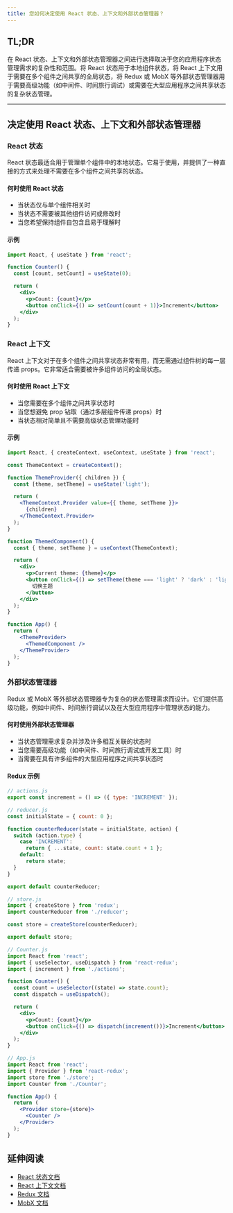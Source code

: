 ```yaml
---
title: 您如何决定使用 React 状态、上下文和外部状态管理器？
---
```


## TL;DR

在 React 状态、上下文和外部状态管理器之间进行选择取决于您的应用程序状态管理需求的复杂性和范围。将 React 状态用于本地组件状态，将 React 上下文用于需要在多个组件之间共享的全局状态，将 Redux 或 MobX 等外部状态管理器用于需要高级功能（如中间件、时间旅行调试）或需要在大型应用程序之间共享状态的复杂状态管理。

***

## 决定使用 React 状态、上下文和外部状态管理器

### React 状态

React 状态最适合用于管理单个组件中的本地状态。它易于使用，并提供了一种直接的方式来处理不需要在多个组件之间共享的状态。

#### 何时使用 React 状态

* 当状态仅与单个组件相关时
* 当状态不需要被其他组件访问或修改时
* 当您希望保持组件自包含且易于理解时

#### 示例

```jsx
import React, { useState } from 'react';

function Counter() {
  const [count, setCount] = useState(0);

  return (
    <div>
      <p>Count: {count}</p>
      <button onClick={() => setCount(count + 1)}>Increment</button>
    </div>
  );
}
```

### React 上下文

React 上下文对于在多个组件之间共享状态非常有用，而无需通过组件树的每一层传递 props。它非常适合需要被许多组件访问的全局状态。

#### 何时使用 React 上下文

* 当您需要在多个组件之间共享状态时
* 当您想避免 prop 钻取（通过多层组件传递 props）时
* 当状态相对简单且不需要高级状态管理功能时

#### 示例

```jsx
import React, { createContext, useContext, useState } from 'react';

const ThemeContext = createContext();

function ThemeProvider({ children }) {
  const [theme, setTheme] = useState('light');

  return (
    <ThemeContext.Provider value={{ theme, setTheme }}>
      {children}
    </ThemeContext.Provider>
  );
}

function ThemedComponent() {
  const { theme, setTheme } = useContext(ThemeContext);

  return (
    <div>
      <p>Current theme: {theme}</p>
      <button onClick={() => setTheme(theme === 'light' ? 'dark' : 'light')}>
        切换主题
      </button>
    </div>
  );
}

function App() {
  return (
    <ThemeProvider>
      <ThemedComponent />
    </ThemeProvider>
  );
}
```

### 外部状态管理器

Redux 或 MobX 等外部状态管理器专为复杂的状态管理需求而设计。它们提供高级功能，例如中间件、时间旅行调试以及在大型应用程序中管理状态的能力。

#### 何时使用外部状态管理器

* 当状态管理需求复杂并涉及许多相互关联的状态时
* 当您需要高级功能（如中间件、时间旅行调试或开发工具）时
* 当需要在具有许多组件的大型应用程序之间共享状态时

#### Redux 示例

```jsx
// actions.js
export const increment = () => ({ type: 'INCREMENT' });

// reducer.js
const initialState = { count: 0 };

function counterReducer(state = initialState, action) {
  switch (action.type) {
    case 'INCREMENT':
      return { ...state, count: state.count + 1 };
    default:
      return state;
  }
}

export default counterReducer;

// store.js
import { createStore } from 'redux';
import counterReducer from './reducer';

const store = createStore(counterReducer);

export default store;

// Counter.js
import React from 'react';
import { useSelector, useDispatch } from 'react-redux';
import { increment } from './actions';

function Counter() {
  const count = useSelector((state) => state.count);
  const dispatch = useDispatch();

  return (
    <div>
      <p>Count: {count}</p>
      <button onClick={() => dispatch(increment())}>Increment</button>
    </div>
  );
}

// App.js
import React from 'react';
import { Provider } from 'react-redux';
import store from './store';
import Counter from './Counter';

function App() {
  return (
    <Provider store={store}>
      <Counter />
    </Provider>
  );
}
```

## 延伸阅读

* [React 状态文档](https://reactjs.org/docs/state-and-lifecycle.html)
* [React 上下文文档](https://reactjs.org/docs/context.html)
* [Redux 文档](https://redux.js.org/)
* [MobX 文档](https://mobx.js.org/README.html)
